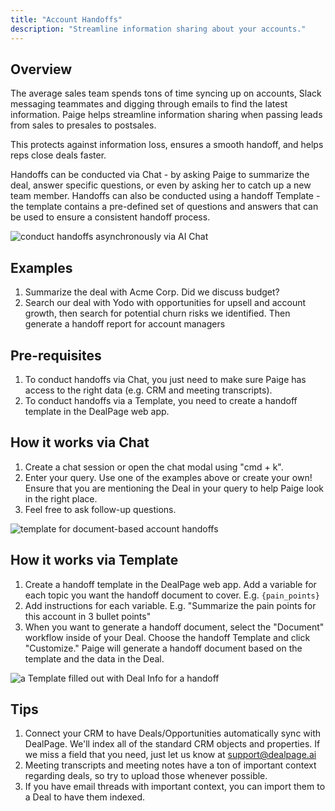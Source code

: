 ```yaml
---
title: "Account Handoffs"
description: "Streamline information sharing about your accounts."
---
```

## Overview
The average sales team spends tons of time syncing up on accounts, Slack messaging teammates and digging through emails to find the latest information. Paige helps streamline information sharing when passing leads from sales to presales to postsales.

This protects against information loss, ensures a smooth handoff, and helps reps close deals faster.

Handoffs can be conducted via Chat - by asking Paige to summarize the deal, answer specific questions, or even by asking her to catch up a new team member.
Handoffs can also be conducted using a handoff Template - the template contains a pre-defined set of questions and answers that can be used to ensure a consistent handoff process.

<img src="/images/chat-handoffs.png" alt="conduct handoffs asynchronously via AI Chat" />

## Examples
1. Summarize the deal with Acme Corp. Did we discuss budget?
2. Search our deal with Yodo with opportunities for upsell and account growth, then search for potential churn risks we identified. Then generate a handoff report for account managers 


## Pre-requisites
1. To conduct handoffs via Chat, you just need to make sure Paige has access to the right data (e.g. CRM and meeting transcripts).
2. To conduct handoffs via a Template, you need to create a handoff template in the DealPage web app.

## How it works via Chat
1. Create a chat session or open the chat modal using "cmd + k". 
2. Enter your query. Use one of the examples above or create your own! Ensure that you are mentioning the Deal in your query to help Paige look in the right place.
3. Feel free to ask follow-up questions.

<img src="/images/handoffs-template.png" alt="template for document-based account handoffs" />

## How it works via Template
1. Create a handoff template in the DealPage web app. Add a variable for each topic you want the handoff document to cover. E.g. `{pain_points}`
2. Add instructions for each variable. E.g. "Summarize the pain points for this account in 3 bullet points"
3. When you want to generate a handoff document, select the "Document" workflow inside of your Deal. Choose the handoff Template and click "Customize." Paige will generate a handoff document based on the template and the data in the Deal.

<img src="/images/handoffs-filled.png" alt="a Template filled out with Deal Info for a handoff" />

## Tips
1. Connect your CRM to have Deals/Opportunities automatically sync with DealPage. We'll index all of the standard CRM objects and properties. If we miss a field that you need, just let us know at support@dealpage.ai
2. Meeting transcripts and meeting notes have a ton of important context regarding deals, so try to upload those whenever possible.
3. If you have email threads with important context, you can import them to a Deal to have them indexed.

